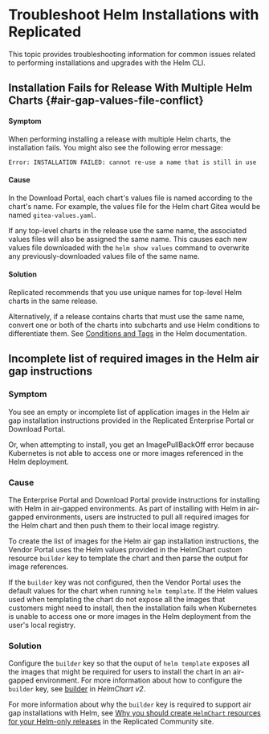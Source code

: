 # Troubleshoot Helm Installations with Replicated

This topic provides troubleshooting information for common issues related to performing installations and upgrades with the Helm CLI.

## Installation Fails for Release With Multiple Helm Charts {#air-gap-values-file-conflict}

#### Symptom

When performing installing a release with multiple Helm charts, the installation fails. You might also see the following error message:

```
Error: INSTALLATION FAILED: cannot re-use a name that is still in use
```

#### Cause

In the Download Portal, each chart's values file is named according to the chart's name. For example, the values file for the Helm chart Gitea would be named `gitea-values.yaml`.

If any top-level charts in the release use the same name, the associated values files will also be assigned the same name. This causes each new values file downloaded with the `helm show values` command to overwrite any previously-downloaded values file of the same name.

#### Solution

Replicated recommends that you use unique names for top-level Helm charts in the same release.

Alternatively, if a release contains charts that must use the same name, convert one or both of the charts into subcharts and use Helm conditions to differentiate them. See [Conditions and Tags](https://helm.sh/docs/chart_best_practices/dependencies/#conditions-and-tags) in the Helm documentation. 

## Incomplete list of required images in the Helm air gap instructions

### Symptom

You see an empty or incomplete list of application images in the Helm air gap installation instructions provided in the Replicated Enterprise Portal or Download Portal.

Or, when attempting to install, you get an ImagePullBackOff error because Kubernetes is not able to access one or more images referenced in the Helm deployment.

### Cause

The Enterprise Portal and Download Portal provide instructions for installing with Helm in air-gapped environments. As part of installing with Helm in air-gapped environments, users are instructed to pull all required images for the Helm chart and then push them to their local image registry.

To create the list of images for the Helm air gap installation instructions, the Vendor Portal uses the Helm values provided in the HelmChart custom resource `builder` key to template the chart and then parse the output for image references.

If the `builder` key was not configured, then the Vendor Portal uses the default values for the chart when running `helm template`. If the Helm values used when templating the chart do not expose all the images that customers might need to install, then the installation fails when Kubernetes is unable to access one or more images in the Helm deployment from the user's local registry.

### Solution

Configure the `builder` key so that the ouput of `helm template` exposes all the images that might be required for users to install the chart in an air-gapped environment. For more information about how to configure the `builder` key, see [builder](/reference/custom-resource-helmchart-v2#builder) in _HelmChart v2_.

For more information about why the `builder` key is required to support air gap installations with Helm, see [Why you should create `HelmChart` resources for your Helm-only releases](https://community.replicated.com/t/why-you-should-create-helmchart-resources-for-your-helm-only-releases/1539) in the Replicated Community site.